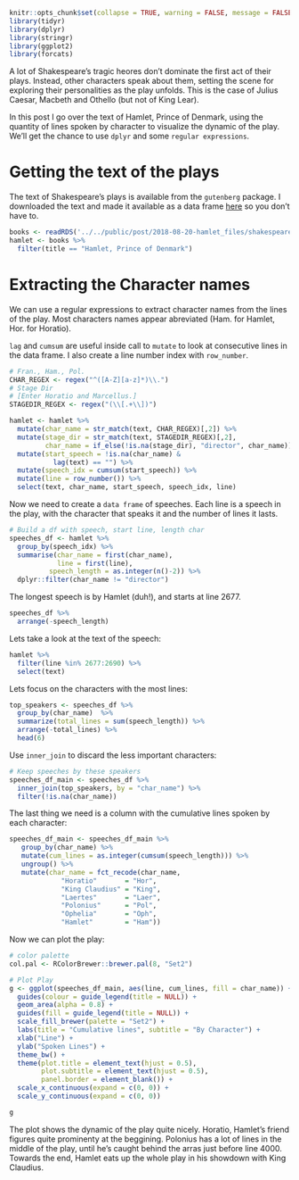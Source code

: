 ```r
knitr::opts_chunk$set(collapse = TRUE, warning = FALSE, message = FALSE)
library(tidyr)
library(dplyr)
library(stringr)
library(ggplot2)
library(forcats)
```


A lot of Shakespeare's tragic heores don't dominate the first act of their plays. Instead, other characters speak about them, setting the scene for exploring their personalities as the play unfolds. This is the case of Julius Caesar, Macbeth and Othello (but not of King Lear).

In this post I go over the text of Hamlet, Prince of Denmark, using the quantity of lines spoken by character to visualize the dynamic of the play. We'll get the chance to use `dplyr` and some `regular expressions`.

# Getting the text of the plays

The text of Shakespeare's plays is available from the `gutenberg` package. I downloaded the text and made it available as a data frame [here](/post/2018-08-20-hamlet_files/shakespeare_plays.rds)
 so you don't have to.


```r
books <- readRDS('../../public/post/2018-08-20-hamlet_files/shakespeare_plays.rds')
hamlet <- books %>%  
  filter(title == "Hamlet, Prince of Denmark")
```


# Extracting the Character names
We can use a regular expressions to extract character names from the lines of the play. Most characters names appear abreviated (Ham. for Hamlet, Hor. for Horatio).

`lag` and `cumsum` are useful inside call to `mutate` to look at consecutive lines in the data frame. I also create a line number index with `row_number`.


```r
# Fran., Ham., Pol.
CHAR_REGEX <- regex("^([A-Z][a-z]*)\\.")
# Stage Dir
# [Enter Horatio and Marcellus.]
STAGEDIR_REGEX <- regex("(\\[.+\\])")

hamlet <- hamlet %>% 
  mutate(char_name = str_match(text, CHAR_REGEX)[,2]) %>% 
  mutate(stage_dir = str_match(text, STAGEDIR_REGEX)[,2],
         char_name = if_else(!is.na(stage_dir), "director", char_name)) %>%
  mutate(start_speech = !is.na(char_name) & 
           lag(text) == "") %>%
  mutate(speech_idx = cumsum(start_speech)) %>% 
  mutate(line = row_number()) %>% 
  select(text, char_name, start_speech, speech_idx, line)
```

Now we need to create a `data frame` of speeches. Each line is a speech in the play, with the character that speaks it and the number of lines it lasts. 


```r

# Build a df with speech, start line, length char
speeches_df <- hamlet %>% 
  group_by(speech_idx) %>% 
  summarise(char_name = first(char_name), 
            line = first(line),
          speech_length = as.integer(n()-2)) %>% 
  dplyr::filter(char_name != "director")
```

The longest speech is by Hamlet (duh!), and starts at line 2677.

```r
speeches_df %>% 
  arrange(-speech_length)
```


Lets take a look at the text of the speech:
```r
hamlet %>% 
  filter(line %in% 2677:2690) %>% 
  select(text) 
```

Lets focus on the characters with the most lines:

```r
top_speakers <- speeches_df %>% 
  group_by(char_name)  %>%
  summarize(total_lines = sum(speech_length)) %>% 
  arrange(-total_lines) %>% 
  head(6)
```

Use `inner_join` to discard the less important characters:

```r
# Keep speeches by these speakers
speeches_df_main <- speeches_df %>% 
  inner_join(top_speakers, by = "char_name") %>% 
  filter(!is.na(char_name))
```

The last thing we need is a column with the cumulative lines spoken by each character:

```r
speeches_df_main <- speeches_df_main %>% 
   group_by(char_name) %>% 
   mutate(cum_lines = as.integer(cumsum(speech_length))) %>% 
   ungroup() %>% 
   mutate(char_name = fct_recode(char_name,
             "Horatio"       = "Hor",
             "King Claudius" = "King",
             "Laertes"       = "Laer",
             "Polonius"      = "Pol",
             "Ophelia"       = "Oph",
             "Hamlet"        = "Ham"))

```

Now we can plot the play:
```r
# color palette
col.pal <- RColorBrewer::brewer.pal(8, "Set2")

# Plot Play
g <- ggplot(speeches_df_main, aes(line, cum_lines, fill = char_name)) + 
  guides(colour = guide_legend(title = NULL)) +
  geom_area(alpha = 0.8) + 
  guides(fill = guide_legend(title = NULL)) +
  scale_fill_brewer(palette = "Set2") + 
  labs(title = "Cumulative lines", subtitle = "By Character") + 
  xlab("Line") + 
  ylab("Spoken Lines") +
  theme_bw() + 
  theme(plot.title = element_text(hjust = 0.5),
        plot.subtitle = element_text(hjust = 0.5),
        panel.border = element_blank()) +
  scale_x_continuous(expand = c(0, 0)) + 
  scale_y_continuous(expand = c(0, 0))

g

```

The plot shows the dynamic of the play quite nicely. Horatio, Hamlet's friend figures quite prominenty at the beggining. Polonius has a lot of lines in the middle of the play, until he's caught behind the arras just before line 4000. Towards the end, Hamlet eats up the whole play in  his showdown with King Claudius.
